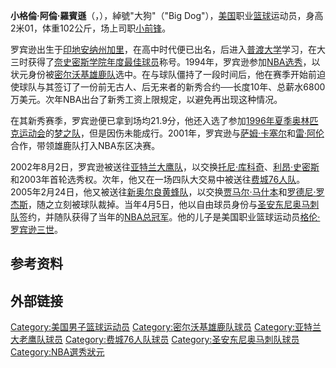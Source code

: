 {{noteTA
|G1=NBA
}}
{{Infobox NBA Player
| image = Glenn_Robinson_2003_cropped.jpg
| caption = 
| name = 格伦·罗宾逊<br>Glenn Robinson
| number = 13, 31, 3
| position = [[小前锋|小前锋]]
| height_ft = 6 | height_in = 7
| weight_lbs = 225
| highschool = Roosevelt
| nationality = {{USA}}
| birth_date = {{birth date and age|1973|1|10}}
| birth_place = {{USA}}[[印第安纳州|印第安纳州]][[加里_(印第安纳州)|加里]]
| college = 普渡大学
| draft_round = 1
| draft_pick = 1
| draft_year = 1994
| draft_team = [[密尔沃基公鹿|密尔沃基公鹿]]
| career_start = 1994
| career_end = 2005
| years1={{nbay|1994|start}}–{{nbay|2001|end}} |team1=[[密尔沃基公鹿|密尔沃基公鹿]]
| years2={{nbay|2002|full=y}} |team2=[[亚特兰大老鹰|亚特兰大老鹰]]
| years3={{nbay|2003|start}}–{{nbay|2004|end}} |team3=[[费城76人|费城76人]]
| years4={{nbay|2004|end}} |team4=[[圣安东尼奥马刺|圣安东尼奥马刺]]
| highlights = * [[NBA總冠軍|NBA總冠軍]] ([[2005年NBA總決賽|2005]])
*2× [[NBA明星賽|NBA明星賽]] ([[2000_NBA_All-Star_Game|2000]], [[2001_NBA_All-Star_Game|2001]])
* [[NBA最佳新秀陣容|NBA最佳新秀陣容第一隊]] ({{nbay|1994|end}})
* Consensus [[List_of_U.S._men's_college_basketball_national_player_of_the_year_awards|National college player of the year]] (1994)
* Consensus first-team [[NCAA_Men's_Basketball_All-Americans|All-American]] ([[1994_NCAA_Men's_Basketball_All-Americans|1994]])
* Consensus second-team All-American ([[1993_NCAA_Men's_Basketball_All-Americans|1993]])
*[[List_of_NCAA_Division_I_men's_basketball_season_scoring_leaders|NCAA season scoring leader]] (1994)
* [[Big_Ten_Conference_Men's_Basketball_Player_of_the_Year|Big Ten Player of the Year]] (1994)
* [[Big_Ten_Athlete_of_the_Year|Big Ten Athlete of the Year]] (1994)
* [[Indiana_Mr._Basketball|Mr. Basketball (Indiana)]] (1991)
* First-team [[Parade_All-America_Boys_Basketball_Team|''Parade'' All-American]] (1991) 
| stats_league    = NBA
| stat1label      = [[得分_(篮球)|得分]]
| stat1value      = 14,234 (20.7 ppg)
| stat2label      = [[篮板球|篮板]]
| stat2value      = 4,189 (6.1 rpg)
| stat3label      = [[助攻|助攻]]
| stat3value      = 1,879 (2.7 apg)
| bbr             = robingl01
| letter          = r
}}
'''小格倫·阿倫·羅賓遜'''（{{lang-en|'''Glenn Alan Robinson Jr.'''}}，{{bd|1973年|1月10日|catIdx=R}}），綽號"大狗"（"Big Dog"），[[美国|美国]]职业[[篮球|篮球]]运动员，身高2米01，体重102公斤，场上司职[[小前锋|小前锋]]。

罗宾逊出生于[[印地安纳州|印地安纳州]][[加里_(印第安纳州)|加里]]，在高中时代便已出名，后进入[[普渡大学|普渡大学]]学习，在大三时获得了[[奈史密斯学院年度最佳球员|奈史密斯学院年度最佳球员]]称号。1994年，罗宾逊参加[[1994年NBA选秀|NBA选秀]]，以状元身份被[[密尔沃基雄鹿队|密尔沃基雄鹿队]]选中。在与球队僵持了一段时间后，他在赛季开始前迫使球队与其签订了一份前无古人、后无来者的新秀合约──长度10年、总薪水6800万美元。次年NBA出台了新秀工资上限规定，以避免再出现这种情况。

在其新秀赛季，罗宾逊便已拿到场均21.9分，他还入选了参加[[1996年夏季奥林匹克运动会|1996年夏季奥林匹克运动会]]的[[梦之队|梦之队]]，但是因伤未能成行。2001年，罗宾逊与[[萨姆·卡塞尔|萨姆·卡塞尔]]和[[雷·阿伦|雷·阿伦]]合作，带领雄鹿队打入NBA东区决赛。

2002年8月2日，罗宾逊被送往[[亚特兰大鹰队|亚特兰大鹰队]]，以交换[[托尼·库科奇|托尼·库科奇]]、[[利昂·史密斯|利昂·史密斯]]和2003年首轮选秀权。次年，他又在一场四队大交易中被送往[[费城76人队|费城76人队]]。2005年2月24日，他又被送往[[新奥尔良黄蜂队|新奥尔良黄蜂队]]，以交换[[贾马尔·马什本|贾马尔·马什本]]和[[罗德尼·罗杰斯|罗德尼·罗杰斯]]，随之立刻被球队裁掉。当年4月5日，他以自由球员身份与[[圣安东尼奥马刺队|圣安东尼奥马刺队]]签约，并随队获得了当年的[[NBA总冠军|NBA总冠军]]。他的儿子是美国职业篮球运动员[[格伦·罗宾逊三世|格伦·罗宾逊三世]]。

== 参考资料 ==
{{reflist}}

== 外部链接 ==
{{basketballstats}}

{{十大联盟年度最佳男子篮球运动员}}
{{NABC年度最佳球员}}
{{阿道夫·鲁普奖获得者}}
{{奥斯卡·罗伯逊奖}}
{{UPI大学篮球年度最佳球员}}
{{奈史密斯学院年度最佳男子球员}}
{{约翰·R·伍登年度最佳男子球员}}
{{美联社大学篮球年度最佳男子球员}}
{{体育新闻大学篮球年度最佳男子球员}}
{{1994 NBA Draft}}
{{NBA选秀状元}}
{{San Antonio Spurs 2004-05 NBA champions}}

{{Authority control}}
{{DEFAULTSORT:Robinson, Glenn}}
[[Category:美国男子篮球运动员|Category:美国男子篮球运动员]]
[[Category:密尔沃基雄鹿队球员|Category:密尔沃基雄鹿队球员]]
[[Category:亚特兰大老鹰队球员|Category:亚特兰大老鹰队球员]]
[[Category:费城76人队球员|Category:费城76人队球员]]
[[Category:圣安东尼奥马刺队球员|Category:圣安东尼奥马刺队球员]]
[[Category:NBA選秀狀元|Category:NBA選秀狀元]]